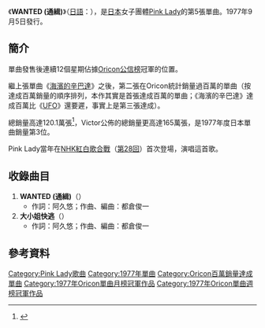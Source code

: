 {{Infobox Single
| Name           = WANTED (通緝)<br />{{lang|ja|ウォンテッド (指名手配)}}
| Artist         = [[Pink_Lady|Pink Lady]]
| Album          = 
| Released       = 1977年9月5日
| Format         = 
| Recorded       = 
| Genre          = [[偶像歌謡曲|偶像歌謡曲]]
| Length         = 
| Label          = [[Victor_Entertainment|Victor Record]]
| Writer         = [[阿久悠|阿久悠]]、[[都倉俊一|都倉俊一]]
| Producer       = 
| Certification  = 
| Chart position = *週間最高排行第1位（[[Oricon公信榜|Oricon]]）
*1977年10月度月間排行第1位（[[Oricon公信榜|Oricon]]）
*1977年11月度月間排行第1位（[[Oricon公信榜|Oricon]]）
*1977年度年間排行第3位（[[Oricon公信榜|Oricon]]）
| Last single    = [[海濱的辛巴達|海濱的辛巴達]]<br />（1977年）
| This single    = '''WANTED (通緝)'''<br />（1977年）
| Next single    = [[UFO_(Pink_Lady單曲)|UFO]]<br />（1977年）
}}
《'''WANTED (通緝)'''》（[[日語|日語]]：{{lang|ja|'''ウォンテッド (指名手配)'''}}），是[[日本|日本]]女子團體[[Pink_Lady|Pink Lady]]的第5張單曲。1977年9月5日發行。

==簡介==
單曲發售後連續12個星期佔據[[Oricon公信榜|Oricon公信榜]]冠軍的位置。

繼上張單曲《[[海濱的辛巴達|海濱的辛巴達]]》之後，第二張在Oricon統計銷量過百萬的單曲（按達成百萬銷量的順序排列，本作其實是首張達成百萬的單曲；《海濱的辛巴達》達成百萬比《[[UFO_(Pink_Lady單曲)|UFO]]》還要遲，事實上是第三張達成）。

總銷量高達120.1萬張<ref>{{Cite web |url=http://www.musictvprogram.com/corner-ranking-single.html |script-title=ja:歴代シングルランキング |access-date=2010-11-04 |archive-url=https://web.archive.org/web/20100827183309/http://www.musictvprogram.com/corner-ranking-single.html |archive-date=2010-08-27 |dead-url=yes }}</ref>，Victor公佈的總銷量更高達165萬張，是1977年度日本單曲銷量第3位。

Pink Lady當年在[[NHK紅白歌合戰|NHK紅白歌合戰]]（[[第28回NHK紅白歌合戰|第28回]]）首次登場，演唱這首歌。

==收錄曲目==
#'''WANTED (通緝)'''（{{lang|ja|ウォンテッド (指名手配)}}）
#*作詞：阿久悠；作曲、編曲：都倉俊一
#'''大小姐快逃'''（{{lang|ja|逃げろお嬢さん}}）
#*作詞：阿久悠；作曲、編曲：都倉俊一

==參考資料==
{{reflist}}

{{DEFAULTSORT:Wanted Shimei Tehai}}
[[Category:Pink_Lady歌曲|Category:Pink Lady歌曲]]
[[Category:1977年單曲|Category:1977年單曲]]
[[Category:Oricon百萬銷量達成單曲|Category:Oricon百萬銷量達成單曲]]
[[Category:1977年Oricon單曲月榜冠軍作品|Category:1977年Oricon單曲月榜冠軍作品]]
[[Category:1977年Oricon單曲週榜冠軍作品|Category:1977年Oricon單曲週榜冠軍作品]]